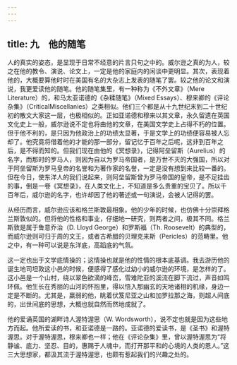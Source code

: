 ```yaml
---
---
---
```

title: 九　他的随笔
---



人的真实的姿态，是显现于日常不经意的片言只句之中的。威尔逊之真的为人，较之在他的教令、演说、论文上，一定是他的家庭内的闲谈中更明显。其次，表现着他的，大概要算他时时在美国有名的大杂志上发表的随笔了罢。较之他的论文和演说，我更爱读他的随笔。他的随笔集里，有一种称为《不外文章》（Mere Literature）的，和马太亚诺德的《杂糅随笔》（Mixed Essays）、穆来卿的《评论杂集》（CriticalMiscellanies）之类相似。他们三个都是从十九世纪末到二十世纪初的散文大家这一层，也极相似的。正如亚诺德和穆来以其文章，永久留遗在英国文化史上一般，威尔逊说不定也将由他的文章，在美国文学史上占得不朽的位置。但于他不利的，是只因为他政治上的功绩太显著，于是文学上的功绩便容易被人忘却了。他究竟将借着他的才能的那一部分，留记忆于百年之后呢，这非到百年之后，是不得而知的。但我们现在由他的《冥想录》，记得阿垒留斯（Aurelius）的名字，而那时的罗马人，则因为自以为罗马帝国者，是万世不灭的大强国，所以对于阿垒留斯为罗马皇帝的名誉和为著作家的名誉，一定是没有想到来比较一番的。但在今日，使东洋人的我们说起来，则阿垒留斯曾为罗马帝国的皇帝，是不足挂齿的事，倒是一卷《冥想录》，在人类文化上，不知道是多么贵重的宝贝了。所以千百年后，威尔逊的名字，也许却因了他的著述或一句演说，会被人记得的罢。

从经历而言，威尔逊应该和格兰斯敦最相象。他的少年的时候，也仿佛十分崇拜格兰斯敦似的。但将他的性格和事业，仔细地一研究，则两者之间，极其不同。格兰斯敦是属于鲁意乔治（D. Lloyd George）和罗斯福（Th. Roosevelt）的典型的，而威尔逊则可归于周的文王，或者古希腊的贝理克来斯（Pericles）的范畴里。他之中，有一种可以说是东洋底，高蹈底的气氛。

这一定也出于文学底情操的；这情操也就是他的性情的根本底基调。我去游历他的诞生地司坦敦这小邑的时候，便感得了感化过幼小的威尔逊的环境，是怎样的了。这小邑是一个山村，绕以翠色欲滴的峰峦，雪难陀亚的溪流在脚下流过，声音如鸣环佩。他生长在秀丽的山河的怀抱里，得以悟入那幽玄的天地诸相的机缘，身边一定是不断的。尤其是，羸弱的他，眺着伏笈尼亚之山和加罗拉那之海，则超人间底的，出世间底的思想，大概也就自然而然地成就了。

他的爱诵英国的湖畔诗人渥特渥思（W. Wordsworth），说不定也就是因为这些地方而起。他所爱读的书，和亚诺德是一路的。亚诺德的爱读书，是《圣书》和渥特渥思。对于渥特渥思，穆来卿也一样；他在《评论杂集》里，曾以渥特渥思为“将静谧、底力、坚忍、目的，惠赐于人魂中，而打开那平和的心境的人类的恩人。”这三大思想家，都汲其流于渥特渥思，也颇有惹起我们的兴趣之处的。